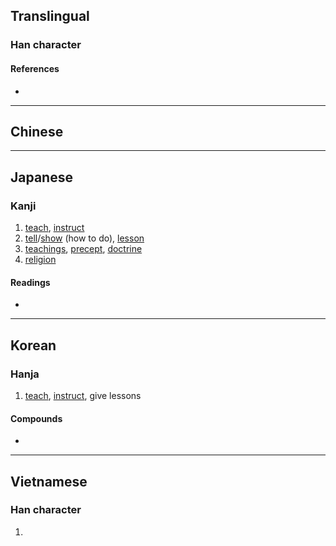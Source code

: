 {{also|教}}
{{character info/new}}
==Translingual==

===Han character===
{{Han char|rn=66|rad=攴|as=07|sn=11|four=|canj=KDOK|ids=⿰𡥉攵}}

====References====
* {{Han ref|kx=0470.380|dkj=13212|dj=0821.200|hdz=21463.040|uh=654E|ud=25934}}

----

==Chinese==
{{zh-see|教|v}}

----

==Japanese==

===Kanji===
{{ja-kanji|grade=|rs=攴07}}

# [[teach]], [[instruct]]
# [[tell]]/[[show]] (how to do), [[lesson]]
# [[teachings]], [[precept]], [[doctrine]]
# [[religion]]

====Readings====
* {{ja-readings|on=[[きょう]] (kyō), [[こう]] (kō)|kun=[[おしえる]] (oshieru), [[おしえ]] (oshie)}}

----

==Korean==

===Hanja===
{{ko-hanja|hangeul=교|rv=gyo|mr=kyo|y=kyo|eumhun=가르치다|ehrv=gareuchida|ehmr=karŭch'ida|ehy=karuchita}}

# [[teach]], [[instruct]], give lessons

====Compounds====
* {{l|ko|佛敎|tr=[[불교]], bulgyo}}

----

==Vietnamese==

===Han character===
{{vi-hantu|[[dáo]], [[dạy]], [[giáo]]|rs=攴07}}

# {{defn|lang=vi|sort=攴07}}